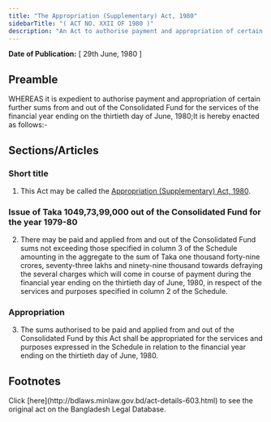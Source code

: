 ```yaml
---
title: "The Appropriation (Supplementary) Act, 1980"
sidebarTitle: "( ACT NO. XXII OF 1980 )"
description: "An Act to authorise payment and appropriation of certain further sums from and out of the Consolidated Fund for the services of the financial year ending on the thirtieth day of June, 1980."
---
```


**Date of Publication:** [ 29th June, 1980 ]

## Preamble

WHEREAS it is expedient to authorise payment and appropriation of certain further sums from and out of the Consolidated Fund for the services of the financial year ending on the thirtieth day of June, 1980;It is hereby enacted as follows:-

## Sections/Articles

### Short title

1. This Act may be called the [Appropriation (Supplementary) Act, 1980](/laws/act-603 "Appropriation (Supplementary) Act, 1980").

### Issue of Taka 1049,73,99,000 out of the Consolidated Fund for the year 1979-80

2. There may be paid and applied from and out of the Consolidated Fund sums not exceeding those specified in column 3 of the Schedule amounting in the aggregate to the sum of Taka one thousand forty-nine crores, seventy-three lakhs and ninety-nine thousand towards defraying the several charges which will come in course of payment during the financial year ending on the thirtieth day of June, 1980, in respect of the services and purposes specified in column 2 of the Schedule.

### Appropriation

3. The sums authorised to be paid and applied from and out of the Consolidated Fund by this Act shall be appropriated for the services and purposes expressed in the Schedule in relation to the financial year ending on the thirtieth day of June, 1980.

## Footnotes

<Note>
  Click [here](http://bdlaws.minlaw.gov.bd/act-details-603.html) to see the original act on the Bangladesh Legal Database.
</Note>
